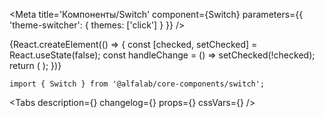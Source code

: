



<Meta
    title='Компоненты/Switch'
    component={Switch}
    parameters={{ 'theme-switcher': { themes: ['click'] } }}
/>


<!-- Canvas -->

<Story name='Switch'>
    {React.createElement(() => {
        const [checked, setChecked] = React.useState(false);
        const handleChange = () => setChecked(!checked);
        return (
            <Switch
                checked={checked}
                disabled={boolean('disabled', false)}
                inactive={boolean('inactive', false)}
                reversed={boolean('reversed', false)}
                block={boolean('block', false)}
                addons={text('addons')}
                align={select('align', ['start', 'center'])}
                className={text('className', '')}
                dataTestId={text('dataTestId', '')}
                label={text('label', 'Условие тоггла')}
                hint={text('hint', 'Описание пункта')}
                onChange={handleChange}
            />
        );
    })}
</Story>


<!-- Docs -->

<ComponentHeader
    name='Switch'
    version={version}
    package='@alfalab/core-components/switch'
    stage={3}
    design='https://www.figma.com/file/hqSP3L6qu8UcL3sf18Su1M/Web-Components?node-id=83%3A306'
/>

```tsx
import { Switch } from '@alfalab/core-components/switch';
```

<Tabs
    description={<Description />}
    changelog={<Changelog />}
    props={<Props of={Switch} />}
    cssVars={<CssVars css={styles} />}
/>

